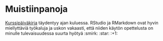 # Muistiinpanoja

[Kurssipäiväkirja](https://zeick.github.io/IODS-project/) täydentyy ajan kuluessa. RStudio ja RMarkdown ovat hyvin miellyttäviä työkaluja ja uskon vakaasti, että niiden käytön opettelusta on minulle tulevaisuudessa suurta hyötyä :smirk: :star: :+1: